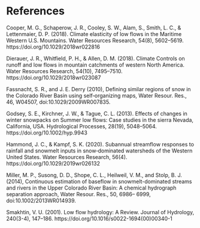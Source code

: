 # References {-}

Cooper, M. G., Schaperow, J. R., Cooley, S. W., Alam, S., Smith, L. C., & Lettenmaier, D. P. (2018). Climate elasticity of low flows in the Maritime Western U.S. Mountains. Water Resources Research, 54(8), 5602–5619. https://doi.org/10.1029/2018wr022816 

Dierauer, J. R., Whitfield, P. H., & Allen, D. M. (2018). Climate Controls on runoff and low flows in mountain catchments of western North America. Water Resources Research, 54(10), 7495–7510. https://doi.org/10.1029/2018wr023087 

Fassnacht, S. R., and J. E. Derry (2010), Defining similar regions of snow in the Colorado River Basin using self‐organizing maps, Water Resour. Res., 46, W04507, doi:10.1029/2009WR007835. 

Godsey, S. E., Kirchner, J. W., & Tague, C. L. (2013). Effects of changes in winter snowpacks on Summer low flows: Case studies in the sierra Nevada, California, USA. Hydrological Processes, 28(19), 5048–5064. https://doi.org/10.1002/hyp.9943 

Hammond, J. C., & Kampf, S. K. (2020). Subannual streamflow responses to rainfall and snowmelt inputs in snow‐dominated watersheds of the Western United States. Water Resources Research, 56(4). https://doi.org/10.1029/2019wr026132 

Miller, M. P., Susong, D. D., Shope, C. L., Heilweil, V. M., and Stolp, B. J. (2014), Continuous estimation of baseflow in snowmelt-dominated streams and rivers in the Upper Colorado River Basin: A chemical hydrograph separation approach, Water Resour. Res., 50, 6986– 6999, doi:10.1002/2013WR014939. 

Smakhtin, V. U. (2001). Low flow hydrology: A Review. Journal of Hydrology, 240(3-4), 147–186. https://doi.org/10.1016/s0022-1694(00)00340-1 
